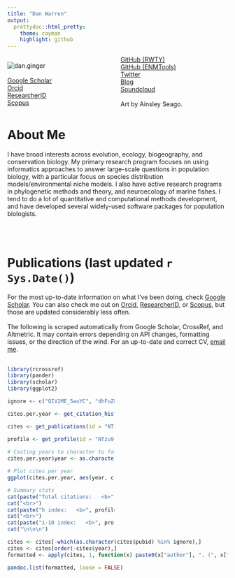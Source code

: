 ```yaml
---
title: "Dan Warren"
output:
  prettydoc::html_pretty:
    theme: cayman
    highlight: github
---
```



<style>
  .col2 {
    columns: 2 200px;         /* number of columns and width in pixels*/
    -webkit-columns: 2 200px; /* chrome, safari */
    -moz-columns: 2 200px;    /* firefox */
  }
  .col3 {
    columns: 3 100px;
    -webkit-columns: 3 100px;
    -moz-columns: 3 100px;
  }
</style>

<script type='text/javascript' src='https://d1bxh8uas1mnw7.cloudfront.net/assets/embed.js'></script>


<div class="col2">
![dan.ginger](images/dan.art.jpg)<br><br>
[Google Scholar](http://scholar.google.com/citations?user=NTzu9c8AAAAJ&hl=en)<br> 
[Orcid](http://orcid.org/0000-0002-8747-2451)<br>
[ResearcherID](http://www.researcherid.com/rid/B-3821-2010)<br>
[Scopus](http://www.scopus.com/authid/detail.url?authorId=7202133982)<br>
[GitHub (RWTY)](https://github.com/danlwarren/RWTY)<br>
[GitHub (ENMTools)](https://github.com/danlwarren/ENMTools)<br>
[Twitter](https://twitter.com/danlwarren)<br>
[Blog](http://speciesinspace.com)<br>
[Soundcloud](http://soundcloud.com/danwarren/tracks)<br><br>
Art by Ainsley Seago.  
</div>

# About Me

I have broad interests across evolution, ecology, biogeography, and conservation biology.  My primary research program focuses on using informatics approaches to answer large-scale questions in population biology, with a particular focus on species distribution models/environmental niche models.  I also have active research programs in phylogenetic methods and theory, and neuroecology of marine fishes.  I tend to do a lot of quantitative and computational methods development, and have developed several widely-used software packages for population biologists.

<br><br>


# Publications (last updated `r Sys.Date()`)

For the most up-to-date information on what I've been doing, check [Google Scholar](http://scholar.google.com/citations?user=NTzu9c8AAAAJ&hl=en).  You can also check me out on [Orcid](http://orcid.org/0000-0002-8747-2451), [ResearcherID](http://www.researcherid.com/rid/B-3821-2010), or [Scopus](http://www.scopus.com/authid/detail.url?authorId=7202133982), but those are updated considerably less often.
<br>
<br>
The following is scraped automatically from Google Scholar, CrossRef, and Altmetric.  It may contain errors depending on API changes, formatting issues, or the direction of the wind.  For an up-to-date and correct CV, [email me](mailto:dan.l.warren@gmail.com).
<br>
<br>
<div class="col2">
```r
library(rcrossref)
library(pander)
library(scholar)
library(ggplot2)

ignore <- c("QIV2ME_5wuYC", "dhFuZR0502QC", "ULOm3_A8WrAC", "7PzlFSSx8tAC")

cites.per.year <- get_citation_history(id = "NTzu9c8AAAAJ")

cites <- get_publications(id = "NTzu9c8AAAAJ")

profile <- get_profile(id = "NTzu9c8AAAAJ")
  
# Casting years to character to facilitate plotting
cites.per.year$year <- as.character(cites.per.year$year)

# Plot cites per year
ggplot(cites.per.year, aes(year, cites)) + theme_bw() + geom_bar(stat="identity") + xlab("Year") + ylab("Number of Citations")

# Summary stats
cat(paste("Total citations:   <b>", profile$total_cites, "</b>"))
cat("<br>")
cat(paste("h index:   <b>", profile$h_index, "</b>"))
cat("<br>")
cat(paste("i-10 index:   <b>", profile$i10_index, "</b>"))
cat("\n\n\n")
```
</div>

```r
cites <- cites[-which(as.character(cites$pubid) %in% ignore),]
cites <- cites[order(-cites$year),]
formatted <- apply(cites, 1, function(x) paste0(x["author"], ". (", x["year"], "). ", x["title"], ". ", x["journal"], " ", x["number"], ".<br>Citations: <b>", x["cites"], "</b>", "<div class='altmetric-embed' data-badge-type='1' data-doi=\"", cr_works(query = paste(as.character(x[1:4]), collapse = " "))$data[1,"doi"], "\"></div><br>"))

pandoc.list(formatted, loose = FALSE)
```
